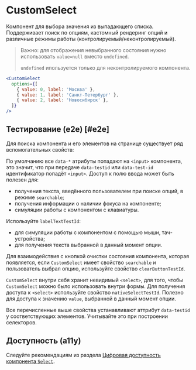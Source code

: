 <Overview>

# CustomSelect

Компонент для выбора значения из выпадающего списка. Поддерживает поиск по опциям, кастомный рендеринг опций и различные режимы работы (контролируемый/неконтролируемый).

</Overview>

> Важно: для отображения невыбранного состояния нужно использовать `value=null` вместо `undefined`.
>
> `undefined` ипользуется только для неконтролируемого компонента.

```jsx
<CustomSelect
  options={[
    { value: 0, label: 'Москва' },
    { value: 1, label: 'Санкт-Петербург' },
    { value: 2, label: 'Новосибирск' },
  ]}
/>
```

## Тестирование (e2e) [#e2e]

Для поиска компонента и его элементов на странице cуществует ряд вспомогательных свойств:

По умолчанию все `data-*` атрибуты попадают на `<input>` компонента, это значит, что при передаче
`data-testid` или `data-test-id` идентификатор попадёт `<input>`.
Доступ к полю ввода может быть полезен для:

- получения текста, введённого пользователем при поиске опций, в режиме `searchable`;
- получения информации о наличии фокуса на компоненте;
- симуляции работы с компонентом с клавиатуры.

Используйте `labelTextTestId`:

- для симуляции работы с компонентом с помощью мыши, тач-устройства;
- для получения текста выбранной в данный момент опции.

Для взаимодействия с кнопкой очистки состояния компонента, которая появляется,
если `CustomSelect` имеет свойство `searchable` и пользователь выбрал опцию, используйте свойство `clearButtonTestId`.

`CustomSelect` внутри себя хранит невидимый `<select>`, для того, чтобы `CustomSelect` можно было использовать внутри формы.
Для получения доступа к `<select>` используйте свойство `nativeSelectTestId`. Полезно для доступа к значению `value`,
выбранной в данный момент опции.

Все перечисленные выше свойства устанавливают аттрибут `data-testid` у соответствующих элементов. Учитывайте это при построении селекторов.

## Доступность (a11y)

Следуйте рекомендациям из раздела [Цифровая доступность компонента `Select`](/docs/components/select#a11y).
